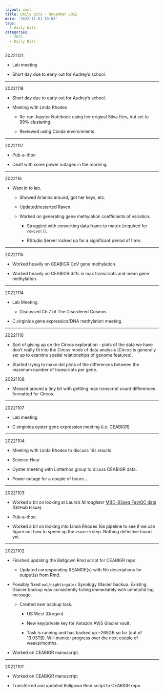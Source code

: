 ```yaml
---
layout: post
title: Daily Bits - November 2022
date: '2022-11-01 10:03'
tags: 
  - daily bits
categories: 
  - 2022
  - Daily Bits
---
```



20221121

- Lab meeting

- Short day due to early out for Audrey's school.

---

20221118

- Short day due to early out for Audrey's school.

- Meeting with Linda Rhodes

  - Re-ran Jupyter Notebook using her original Silva files, but set to 99% clustering.

  - Reviewed using Conda environments.


---

20221117

- Pub-a-thon

- Dealt with some power outages in the morning.

---

2022116

- Went in to lab.

  - Showed Arianna around, got her keys, etc.

  - Updated/restarted Raven.

  - Worked on generating gene methylation coefficients of variation.

    - Struggled with converting data frame to matrix (required for `rowcvs()`).

    - RStudio Server locked up for a significant period of time.

---

20221115

- Worked heavily on CEABIGR CoV gene methylation.

- Worked heavily on CEABIGR diffs in max transcripts and mean gene methylation.

---

20221114

- Lab Meeting.

  - Discussed Ch.7 of The Disordered Cosmos

- C.virginica gene expression/DNA methylation meeting.

---

20221110

- Sort of giving up on the Circos exploration - plots of the data we have don't really fit into the Circos mode of data analysis (Circos is generally set up to examine spatial relationships of genome features).

- Started trying to make dot plots of the differences between the maximum number of transcripts per gene.

20221108

- Messed around a tiny bit with gettting max transcript count differences formatted for Circos.

---

20221107

- Lab meeting.

- C.virginica oyster gene expression meeting (i.e. CEABIGR)

---

20221104

- Meeting with Linda Rhodes to discuss 16s results

- Science Hour

- Oyster meeting with Lotterhos group to dicuss CEABIGR data.

- Power outage for a couple of hours...

---


20221103

- Worked a bit on looking at Laura's _M.magister_ [MBD-BSseq FastQC data](https://github.com/laurahspencer/DuMOAR/issues/15) (GitHub Issue).

- Pub-a-thon.

- Worked a bit on looking into Linda Rhodes 16s pipeline to see if we can figure out how to speed up the `vsearch` step. Nothing definitive found yet.

---

20221102

- Finished updating the Ballgown Rmd script for CEABIGR repo.

  - Updated corresponding REAMDE(s) with file descriptions for output(s) from Rmd.

- Possibly fixed `owl/nightingales` Synology Glacier backup. Existing Glacier backup was consistently failing immediately with unhelpful log message.

  - Created new backup task.

    - US West (Oregon).

    - New key/private key for Amazon AWS Glacier vault.

    - Task is running and has backed up ~265GB so far (out of 13.03TB). Will monitor progress over the next couple of weeks/months.

- Worked on CEABIGR manuscript.


---

20221101

- Worked on CEABIGR manuscript

- Transferred and updated Ballgown Rmd script to CEABIGR repo.